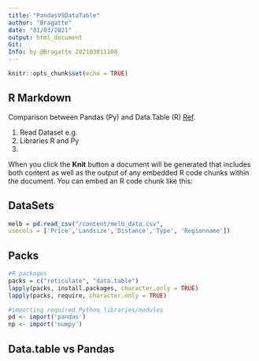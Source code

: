 ```yaml
---
title: "PandasVSDataTable"
author: "Bragatte"
date: "01/03/2021"
output: html_document
Git: 
Info: by @Bragatte 202103011108
---
```


```r
knitr::opts_chunk$set(echo = TRUE)
```

## R Markdown

Comparison between Pandas (Py) and Data.Table (R) [Ref](https://towardsdatascience.com/pandas-may-not-be-the-king-of-the-jungle-after-all-f09d061cf121).

1.  Read Dataset e.g.
2.  Libraries R and Py
3.  

When you click the **Knit** button a document will be generated that includes both content as well as the output of any embedded R code chunks within the document. You can embed an R code chunk like this:

## DataSets

```r
melb = pd.read_csv("/content/melb_data.csv", 
usecols = ['Price','Landsize','Distance','Type', 'Regionname'])
```

## Packs

```r
#R packages
packs = c("reticulate", "data.table")
lapply(packs, install.packages, character.only = TRUE)
lapply(packs, require, character.only = TRUE)

#importing required Python libraries/modules
pd <- import('pandas')
np <- import('numpy')

```

## Data.table vs Pandas

```r

```
